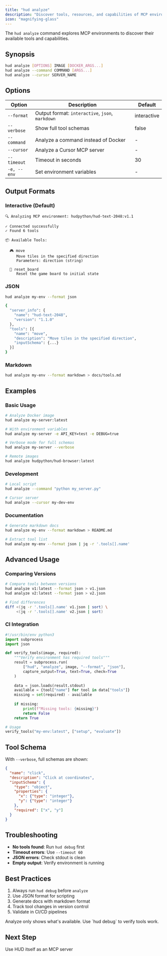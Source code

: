 ```yaml
---
title: "hud analyze"
description: "Discover tools, resources, and capabilities of MCP environments"
icon: "magnifying-glass"
---
```


The `hud analyze` command explores MCP environments to discover their available tools and capabilities.

## Synopsis

```bash
hud analyze [OPTIONS] IMAGE [DOCKER_ARGS...]
hud analyze --command COMMAND [ARGS...]
hud analyze --cursor SERVER_NAME
```

## Options

| Option | Description | Default |
|--------|-------------|---------|
| `--format` | Output format: `interactive`, `json`, `markdown` | interactive |
| `--verbose` | Show full tool schemas | false |
| `--command` | Analyze a command instead of Docker | - |
| `--cursor` | Analyze a Cursor MCP server | - |
| `--timeout` | Timeout in seconds | 30 |
| `-e, --env` | Set environment variables | - |

## Output Formats

### Interactive (Default)
```
🔍 Analyzing MCP environment: hudpython/hud-text-2048:v1.1

✓ Connected successfully
✓ Found 6 tools

📦 Available Tools:
  
  🎮 move
     Move tiles in the specified direction
     Parameters: direction (string)
  
  🔄 reset_board
     Reset the game board to initial state
```

### JSON
```bash
hud analyze my-env --format json

{
  "server_info": {
    "name": "hud-text-2048",
    "version": "1.1.0"
  },
  "tools": [{
    "name": "move",
    "description": "Move tiles in the specified direction",
    "inputSchema": {...}
  }]
}
```

### Markdown
```bash
hud analyze my-env --format markdown > docs/tools.md
```

## Examples

### Basic Usage
```bash
# Analyze Docker image
hud analyze my-server:latest

# With environment variables
hud analyze my-server -e API_KEY=test -e DEBUG=true

# Verbose mode for full schemas
hud analyze my-server --verbose

# Remote images
hud analyze hudpython/hud-browser:latest
```

### Development
```bash
# Local script
hud analyze --command "python my_server.py"

# Cursor server
hud analyze --cursor my-dev-env
```

### Documentation
```bash
# Generate markdown docs
hud analyze my-env --format markdown > README.md

# Extract tool list
hud analyze my-env --format json | jq -r '.tools[].name'
```

## Advanced Usage

### Comparing Versions
```bash
# Compare tools between versions
hud analyze v1:latest --format json > v1.json
hud analyze v2:latest --format json > v2.json

# Find differences
diff <(jq -r '.tools[].name' v1.json | sort) \
     <(jq -r '.tools[].name' v2.json | sort)
```

### CI Integration
```python
#!/usr/bin/env python3
import subprocess
import json

def verify_tools(image, required):
    """Verify environment has required tools"""
    result = subprocess.run(
        ["hud", "analyze", image, "--format", "json"],
        capture_output=True, text=True, check=True
    )
    
    data = json.loads(result.stdout)
    available = {tool["name"] for tool in data["tools"]}
    missing = set(required) - available
    
    if missing:
        print(f"Missing tools: {missing}")
        return False
    return True

# Usage
verify_tools("my-env:latest", ["setup", "evaluate"])
```

## Tool Schema

With `--verbose`, full schemas are shown:

```json
{
  "name": "click",
  "description": "Click at coordinates",
  "inputSchema": {
    "type": "object",
    "properties": {
      "x": {"type": "integer"},
      "y": {"type": "integer"}
    },
    "required": ["x", "y"]
  }
}
```

## Troubleshooting

- **No tools found**: Run `hud debug` first
- **Timeout errors**: Use `--timeout 60`
- **JSON errors**: Check stdout is clean
- **Empty output**: Verify environment is running

## Best Practices

1. Always run `hud debug` before `analyze`
2. Use JSON format for scripting
3. Generate docs with markdown format
4. Track tool changes in version control
5. Validate in CI/CD pipelines

<Note>
Analyze only shows what's available. Use `hud debug` to verify tools work.
</Note>

## Next Step

<Card title="MCP Server Mode" icon="server" href="/reference/cli/mcp-server">
  Use HUD itself as an MCP server
</Card>